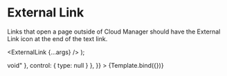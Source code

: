 
<Meta title="UI Elements/Links" />

# External Link

Links that open a page outside of Cloud Manager should have the External Link icon at the end of the text link.

  <ExternalLink {...args} />
);

<Canvas>
  <Story
    name="External Link"
    args={{
      link: "http://linode.com",
      text: "Here is a link to the Linode website",
      className: undefined,
      absoluteIcon: false,
      black: false,
      fixedIcon: false,
      hideIcon: false,
      onClick: undefined,
    }}
    argTypes={{
      link: {
        description: "The link's destination.",
        type: { summary: "string", required: true }
      },
      text: {
        description: "The clickable text.",
        type: { summary: "string", required: true }
      },
      className: {
        description: "Optional CSS class names that are applied to the component.",
        type: { summary: "string", name: "string" }
      },
      absoluteIcon: {
        description: "Makes the icon's postition absolute.",
        type: { summary: "boolean", name: "boolean" },
        table: {
          defaultValue: {
            summary: false,
          },
        },
      },
      black: {
        description: "Makes the font color black insted of the normal blue.",
        type: { summary: "boolean", name: "boolean" },
        table: {
          defaultValue: {
            summary: false,
          },
        },
      },
      fixedIcon: {
        description: "Adds an icon that is visable at all times that signifies this is an external link.",
        type: { summary: "boolean", name: "boolean" },
        table: {
          defaultValue: {
            summary: false,
          },
        },
      },
      hideIcon: {
        description: "Disables the icon from appearing on hover.",
        type: { summary: "boolean", name: "boolean" },
        table: {
          defaultValue: {
            summary: false,
          },
        },
      },
      onClick: {
        description: "A function that will be called onClick.",
        type: { summary: "() => void" },
        control: { type: null }
      },
    }}
  >
    {Template.bind({})}
  </Story>
</Canvas>

<ArgsTable story="External Link" />